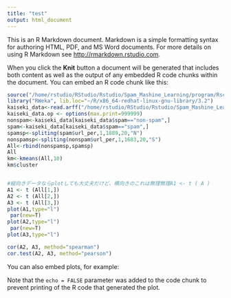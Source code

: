 ```yaml
---
title: "test"
output: html_document
---
```


This is an R Markdown document. Markdown is a simple formatting syntax for authoring HTML, PDF, and MS Word documents. For more details on using R Markdown see <http://rmarkdown.rstudio.com>.

When you click the **Knit** button a document will be generated that includes both content as well as the output of any embedded R code chunks within the document. You can embed an R code chunk like this:

```r
source("/home/rstudio/RStudio/Rstudio/Spam_Mashine_Learning/program/Rscript/split.R")
library("RWeka", lib.loc="~/R/x86_64-redhat-linux-gnu-library/3.2")
kaiseki_data<-read.arff("/home/rstudio/RStudio/Rstudio/Spam_Mashine_Learning/ARFF/kaiseki_data.arff")
kaiseki_data.op <- options(max.print=999999)
nonspam<-kaiseki_data[kaiseki_data$spam=="non-spam",]
spam<-kaiseki_data[kaiseki_data$spam=="spam",]
spamsp<-spliting(spam$url_per,1,1889,20,"N")
nonspamsp<-spliting(nonspam$url_per,1,1683,20,"S")
All<-rbind(nonspamsp,spamsp)
All
km<-kmeans(All,10)
km$cluster


#縦向きデータならplotしても大丈夫だけど、横向きのこれは無理無理A1 <- t ( A )
A1 <- t (All[1,])
A2 <- t (All[2,])
A3 <- t (All[3,])
plot(A1,type="l")
 par(new=T)   
plot(A2,type="l")
 par(new=T)    
plot(A3,type="l")

cor(A2, A3, method="spearman") 
cor.test(A2, A3, method="pearson")  
```

You can also embed plots, for example:

Note that the `echo = FALSE` parameter was added to the code chunk to prevent printing of the R code that generated the plot.
